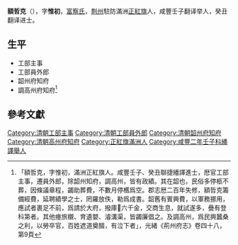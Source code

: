 {{明清人物信息框
| 姓名 = 額哲克
| 圖片名稱=  
| 圖片大小 = 220px
| 圖片說明 =  
| 最高職務 =  知府
| 國家 = 大清
| 爵位 =
| 籍貫 = 
| 旗籍 = [[正紅旗|正紅旗]][[滿洲|滿洲]]
| 字號 = 字惟初 
| 諡號 = 
| 出生日期 = ？年？月？日
| 出生地點 = 
| 逝世日期 =  
| 逝世地點 = 
| 墓葬 =  
| 配偶 =  
| 親屬 =  
| 出身 = 
* 咸豐三年癸丑科繙譯進士
| 經歷 = 
| 著作 =  
*
*
*
}}
'''額哲克'''（{{bd|？年||？年|catIdx=額哲克}}），字'''惟初'''，[[富察氏|富察氏]]，[[荆州|荆州]]駐防滿洲[[正紅旗|正紅旗]]人，咸豐壬子翻译举人，癸丑翻译进士。

== 生平 ==
* 工部主事
* 工部員外郎
* 韶州府知府
* 調高州府知府<ref>「額哲克，字惟初，滿洲正紅旗人。咸豐壬子、癸丑聯捷繙譯進士，厯官工部主事，遷員外郎，除韶州知府，調高州，皆有政績。其在韶也，民俗多停柩不葬，因條議章程，蠲助葬費，不數月停欍爲空。郡志厯二百年失修，額哲克籌備經費，延聘績學之士，罔羅放佚，勒爲成書。韶舊有賓興費，以軍務挪用，應試者裹足不前，爲請於大府，撥庫𣣅六千金，交商生息，就試遂多，疊有登科第者。其他瘞旅櫬、育遺嬰、濬溝渠，皆蠲廉倡之。及調高州，爲民興蠶桑之利，以勞卒官，百姓遮道奠醊，有泣下者」，光緒《荊州府志》卷四十八，第9頁</ref>

==參考文獻==
{{Reflist}}
{{清朝人物小作品}}
{{咸豐三年癸丑科繙譯進士金榜}}
[[Category:清朝工部主事|Category:清朝工部主事]]
[[Category:清朝工部員外郎|Category:清朝工部員外郎]]
[[Category:清朝韶州府知府|Category:清朝韶州府知府]]
[[Category:清朝高州府知府|Category:清朝高州府知府]]
[[Category:正紅旗滿洲人|Category:正紅旗滿洲人]]
[[Category:咸豐二年壬子科繙譯舉人|Category:咸豐二年壬子科繙譯舉人]]